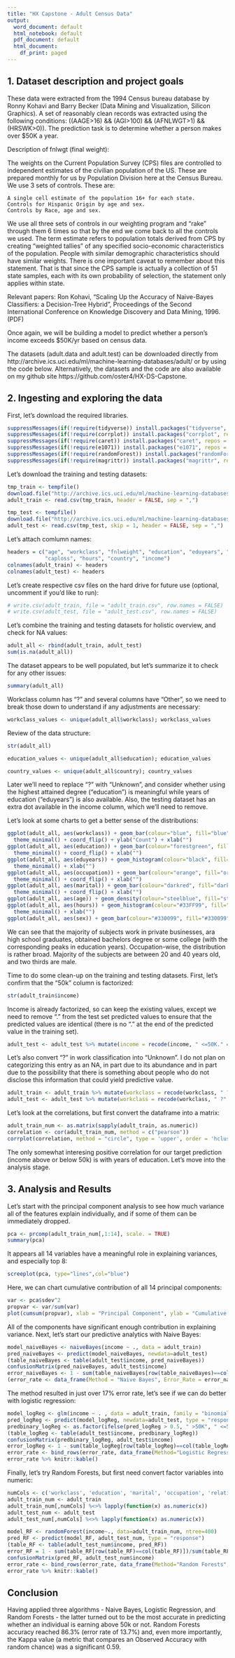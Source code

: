 ```yaml
---
title: "HX Capstone - Adult Census Data"
output:
  word_document: default
  html_notebook: default
  pdf_document: default
  html_document:
    df_print: paged
---
```


## 1. Dataset description and project goals

These data were extracted from the 1994 Census bureau database by Ronny Kohavi and Barry Becker (Data Mining and Visualization, Silicon Graphics). A set of reasonably clean records was extracted using the following conditions: ((AAGE>16) && (AGI>100) && (AFNLWGT>1) && (HRSWK>0)). The prediction task is to determine whether a person makes over $50K a year.

Description of fnlwgt (final weight):

The weights on the Current Population Survey (CPS) files are controlled to independent estimates of the civilian population of the US. These are prepared monthly for us by Population Division here at the Census Bureau. We use 3 sets of controls. These are:

    A single cell estimate of the population 16+ for each state.
    Controls for Hispanic Origin by age and sex.
    Controls by Race, age and sex.

We use all three sets of controls in our weighting program and "rake" through them 6 times so that by the end we come back to all the controls we used. The term estimate refers to population totals derived from CPS by creating "weighted tallies" of any specified socio-economic characteristics of the population. People with similar demographic characteristics should have similar weights. There is one important caveat to remember about this statement. That is that since the CPS sample is actually a collection of 51 state samples, each with its own probability of selection, the statement only applies within state.

Relevant papers:
Ron Kohavi, "Scaling Up the Accuracy of Naive-Bayes Classifiers: a Decision-Tree Hybrid", Proceedings of the Second International Conference on Knowledge Discovery and Data Mining, 1996. (PDF)

Once again, we will be building a model to predict whether a person's income exceeds $50K/yr based on census data.

The datasets (adult.data and adult.test) can be downloaded directly from http://archive.ics.uci.edu/ml/machine-learning-databases/adult/ or by using the code below.  Alternatively, the datasets and the code are also available on my github site https://github.com/oster4/HX-DS-Capstone.  

## 2. Ingesting and exploring the data

First, let's download the required libraries.
```r
suppressMessages(if(!require(tidyverse)) install.packages("tidyverse", repos = "http://cran.us.r-project.org"))
suppressMessages(if(!require(corrplot)) install.packages("corrplot", repos = "http://cran.us.r-project.org"))
suppressMessages(if(!require(caret)) install.packages("caret", repos = "http://cran.us.r-project.org"))
suppressMessages(if(!require(e1071)) install.packages("e1071", repos = "http://cran.us.r-project.org"))
suppressMessages(if(!require(randomForest)) install.packages("randomForest", repos = "http://cran.us.r-project.org"))
suppressMessages(if(!require(magrittr)) install.packages("magrittr", repos = "http://cran.us.r-project.org"))
```

Let's download the training and testing datasets:
```r
tmp_train <- tempfile()
download.file("http://archive.ics.uci.edu/ml/machine-learning-databases/adult/adult.data", tmp_train)
adult_train <- read.csv(tmp_train, header = FALSE, sep = ",")
```

```r
tmp_test <- tempfile()
download.file("http://archive.ics.uci.edu/ml/machine-learning-databases/adult/adult.test", tmp_test)
adult_test <- read.csv(tmp_test, skip = 1, header = FALSE, sep = ",")
```

Let's attach comlumn names:
```r
headers = c("age", "workclass", "fnlweight", "education", "eduyears", "marital", "occupation", "relationship", "race", "sex", "capgain",
            "caploss", "hours", "country", "income")
colnames(adult_train) <- headers
colnames(adult_test) <- headers
```

Let's create respective csv files on the hard drive for future use (optional, uncomment if you'd like to run):
```r
# write.csv(adult_train, file = "adult_train.csv", row.names = FALSE)
# write.csv(adult_test, file = "adult_test.csv", row.names = FALSE)
```

Let's combine the training and testing datasets for holistic overview, and check for NA values:
```r
adult_all <- rbind(adult_train, adult_test)
sum(is.na(adult_all))
```

The dataset appears to be well populated, but let's summarize it to check for any other issues:
```r
summary(adult_all)
```

Workclass column has "?" and several columns have "Other", so we need to break those down to understand if any adjustments are necessary:
```r
workclass_values <- unique(adult_all$workclass); workclass_values
```

Review of the data structure:
```r
str(adult_all)
```

```r
education_values <- unique(adult_all$education); education_values
```

```r
country_values <- unique(adult_all$country); country_values
```

Later we'll need to replace "?" with "Unknown", and consider whether using the highest attained degree ("education") is meaningful while years of education ("eduyears") is also available. Also, the testing dataset has an extra dot available in the income column, which we'll need to remove.

Let's look at some charts to get a better sense of the distributions:
```r
ggplot(adult_all, aes(workclass)) + geom_bar(colour="blue", fill="blue") + ggtitle("Work Classification") +
  theme_minimal() + coord_flip() + ylab("Count") + xlab("")
ggplot(adult_all, aes(education)) + geom_bar(colour="forestgreen", fill="forestgreen") + ggtitle("Education Level") + 
  theme_minimal() + coord_flip() + xlab("")
ggplot(adult_all, aes(eduyears)) + geom_histogram(colour="black", fill="darkgreen", binwidth = 1) + ggtitle("Education Years") + 
  theme_minimal() + xlab("")
ggplot(adult_all, aes(occupation)) + geom_bar(colour="orange", fill="orange") + ggtitle("Occupation") + 
  theme_minimal() + coord_flip() + xlab("")
ggplot(adult_all, aes(marital)) + geom_bar(colour="darkred", fill="darkred") + ggtitle("Marital Status") + 
  theme_minimal() + coord_flip() + xlab("")
ggplot(adult_all, aes(age)) + geom_density(colour="steelblue", fill="steelblue") + ggtitle("Age") + theme_minimal() + xlab("")
ggplot(adult_all, aes(hours)) + geom_histogram(colour="#33FF99", fill="#33FF99", binwidth = 3) + ggtitle("Hours Per Week") + 
  theme_minimal() + xlab("")
ggplot(adult_all, aes(sex)) + geom_bar(colour="#330099", fill="#330099") + ggtitle("Gender") + theme_minimal() + xlab("")
```

We can see that the majority of subjects work in private businesses, ara high school graduates, obtained bachelors degree or some college (with the corresponding peaks in education years).  Occupation-wise, the distribution is rather broad.  Majority of the subjects are between 20 and 40 years old, and two thirds are male.

Time to do some clean-up on the training and testing datasets.  First, let's confirm that the "50k" column is factorized: 
```r
str(adult_train$income)
```

Income is already factorized, so can keep the existing values, except we need to remove "." from the test set predicted values to ensure that the predicted values are identical (there is no "." at the end of the predicted value in the training set).
```r
adult_test <- adult_test %>% mutate(income = recode(income, " <=50K." = " <=50K", " >50K." = " >50K"))
```

Let's also convert "?" in work classification into "Unknown".  I do not plan on categorizing this entry as an NA, in part due to its abundance and in part due to the possibility that there is something about people who do not disclose this information that could yield predictive value.
```r
adult_train <- adult_train %>% mutate(workclass = recode(workclass, " ?" = "Unknown"))
adult_test <- adult_test %>% mutate(workclass = recode(workclass, " ?" = "Unknown"))
```

Let's look at the correlations, but first convert the dataframe into a matrix:
```r
adult_train_num <- as.matrix(sapply(adult_train, as.numeric)) 
correlation <- cor(adult_train_num, method = c("pearson"))
corrplot(correlation, method = "circle", type = 'upper', order = 'hclust')
```
The only somewhat interesing positive correlation for our target prediction (income above or below 50k) is with years of education.  Let's move into the analysis stage.

## 3. Analysis and Results

Let's start with the principal component analysis to see how much variance all of the features explain individually, and if some of them can be immediately dropped.
```r
pca <- prcomp(adult_train_num[,1:14], scale. = TRUE)
summary(pca)
```

It appears all 14 variables have a meaningful role in explaining variances, and especially top 8:
```r
screeplot(pca, type="lines",col="blue")
```

Here, we can chart cumulative contribution of all 14 principal components:
```r
var <- pca$sdev^2
propvar <- var/sum(var)
plot(cumsum(propvar), xlab = "Principal Component", ylab = "Cumulative Proportion of Variance Explained",ylim = c(0,1), type = "b")
```

All of the components have significant enough contribution in explaining variance.  Next, let's start our predictive analytics with Naive Bayes:
```r
model_naiveBayes <- naiveBayes(income ~ ., data = adult_train)
pred_naiveBayes <- predict(model_naiveBayes, newdata=adult_test)
(table_naiveBayes <- table(adult_test$income, pred_naiveBayes))
confusionMatrix(pred_naiveBayes, adult_test$income)
error_naiveBayes <- 1 - sum(table_naiveBayes[row(table_naiveBayes)==col(table_naiveBayes)])/sum(table_naiveBayes)
(error_rate <- data_frame(Method = "Naive Bayes", Error_Rate = error_naiveBayes))
```

The method resulted in just over 17% error rate, let's see if we can do better with logistic regression:
```r
model_logReg <- glm(income ~ . , data = adult_train, family = "binomial")
pred_logReg <- predict(model_logReg, newdata=adult_test, type = "response")
predbinary_logReg <- as.factor(ifelse(pred_logReg > 0.5, " >50K", " <=50K"))
(table_logReg <- table(adult_test$income, predbinary_logReg))
confusionMatrix(predbinary_logReg, adult_test$income)
error_logReg <- 1 - sum(table_logReg[row(table_logReg)==col(table_logReg)])/sum(table_logReg)
error_rate <- bind_rows(error_rate, data_frame(Method="Logistic Regression", Error_Rate = error_logReg))
error_rate %>% knitr::kable()
```

Finally, let's try Random Forests, but first need convert factor variables into numeric:
```r
numCols <- c('workclass', 'education', 'marital', 'occupation', 'relationship', 'race', 'sex', 'country')
adult_train_num <- adult_train
adult_train_num[,numCols] %<>% lapply(function(x) as.numeric(x))
adult_test_num <- adult_test
adult_test_num[,numCols] %<>% lapply(function(x) as.numeric(x))
```

```r
model_RF <- randomForest(income~., data=adult_train_num, ntree=400)
pred_RF <- predict(model_RF, adult_test_num, type = "response")
(table_RF <- table(adult_test_num$income, pred_RF))
error_RF = 1 - sum(table_RF[row(table_RF)==col(table_RF)])/sum(table_RF)
confusionMatrix(pred_RF, adult_test_num$income)
error_rate <- bind_rows(error_rate, data_frame(Method="Random Forests", Error_Rate = error_RF))
error_rate %>% knitr::kable()
```

## Conclusion

Having applied three algorithms - Naive Bayes, Logistic Regression, and Random Forests - the latter turned out to be the most accurate in predicting whether an individual is earning above 50k or not.  Random Forests accuracy reached 86.3% (error rate of 13.7%) and, even more importantly, the Kappa value (a metric that compares an Observed Accuracy with random chance) was a significant 0.59.



